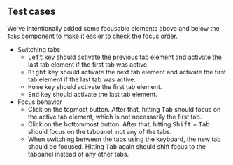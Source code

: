 ## Test cases

We've intentionally added some focusable elements above and below the `Tabs` component to make it easier to check the focus order.

- Switching tabs
  - <kbd>Left</kbd> key should activate the previous tab element
    and activate the last tab element if the first tab was active.
  - <kbd>Right</kbd> key should activate the next tab element
    and activate the first tab element if the last tab was active.
  - <kbd>Home</kbd> key should activate the first tab element.
  - <kbd>End</kbd> key should activate the last tab element.
- Focus behavior
  - Click on the topmost button. After that, hitting <kbd>Tab</kbd> should focus on the active tab element, which is not necessarily the first tab.
  - Click on the bottommost button. After that, hitting <kbd>Shift</kbd> + <kbd>Tab</kbd> should focus on the tabpanel, not any of the tabs.
  - When switching between the tabs using the keyboard, the new tab should be focused. Hitting <kbd>Tab</kbd> again should shift focus to the tabpanel instead of any other tabs.

